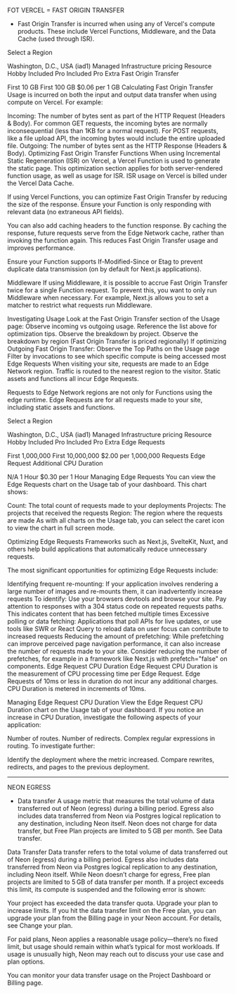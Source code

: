 FOT VERCEL = FAST ORIGIN TRANSFER

- Fast Origin Transfer is incurred when using any of Vercel's compute products. These include Vercel Functions, Middleware, and the Data Cache (used through ISR).

Select a Region

Washington, D.C., USA (iad1)
Managed Infrastructure pricing
Resource
Hobby Included
Pro Included
Pro Extra
Fast Origin Transfer

First 10 GB	First 100 GB	$0.06 per 1 GB
Calculating Fast Origin Transfer
Usage is incurred on both the input and output data transfer when using compute on Vercel. For example:

Incoming: The number of bytes sent as part of the HTTP Request (Headers & Body).
For common GET requests, the incoming bytes are normally inconsequential (less than 1KB for a normal request).
For POST requests, like a file upload API, the incoming bytes would include the entire uploaded file.
Outgoing: The number of bytes sent as the HTTP Response (Headers & Body).
Optimizing Fast Origin Transfer
Functions
When using Incremental Static Regeneration (ISR) on Vercel, a Vercel Function is used to generate the static page. This optimization section applies for both server-rendered function usage, as well as usage for ISR. ISR usage on Vercel is billed under the Vercel Data Cache.

If using Vercel Functions, you can optimize Fast Origin Transfer by reducing the size of the response. Ensure your Function is only responding with relevant data (no extraneous API fields).

You can also add caching headers to the function response. By caching the response, future requests serve from the Edge Network cache, rather than invoking the function again. This reduces Fast Origin Transfer usage and improves performance.

Ensure your Function supports If-Modified-Since or Etag to prevent duplicate data transmission (on by default for Next.js applications).

Middleware
If using Middleware, it is possible to accrue Fast Origin Transfer twice for a single Function request. To prevent this, you want to only run Middleware when necessary. For example, Next.js allows you to set a matcher to restrict what requests run Middleware.

Investigating Usage
Look at the Fast Origin Transfer section of the Usage page:
Observe incoming vs outgoing usage. Reference the list above for optimization tips.
Observe the breakdown by project.
Observe the breakdown by region (Fast Origin Transfer is priced regionally)
If optimizing Outgoing Fast Origin Transfer:
Observe the Top Paths on the Usage page
Filter by invocations to see which specific compute is being accessed most
Edge Requests
When visiting your site, requests are made to an Edge Network region. Traffic is routed to the nearest region to the visitor. Static assets and functions all incur Edge Requests.

Requests to Edge Network regions are not only for Functions using the edge runtime. Edge Requests are for all requests made to your site, including static assets and functions.

Select a Region

Washington, D.C., USA (iad1)
Managed Infrastructure pricing
Resource
Hobby Included
Pro Included
Pro Extra
Edge Requests

First 1,000,000	First 10,000,000	$2.00 per 1,000,000 Requests
Edge Request Additional CPU Duration

N/A	1 Hour	$0.30 per 1 Hour
Managing Edge Requests
You can view the Edge Requests chart on the Usage tab of your dashboard. This chart shows:

Count: The total count of requests made to your deployments
Projects: The projects that received the requests
Region: The region where the requests are made
As with all charts on the Usage tab, you can select the caret icon to view the chart in full screen mode.

Optimizing Edge Requests
Frameworks such as Next.js, SvelteKit, Nuxt, and others help build applications that automatically reduce unnecessary requests.

The most significant opportunities for optimizing Edge Requests include:

Identifying frequent re-mounting: If your application involves rendering a large number of images and re-mounts them, it can inadvertently increase requests
To identify: Use your browsers devtools and browse your site. Pay attention to responses with a 304 status code on repeated requests paths. This indicates content that has been fetched multiple times
Excessive polling or data fetching: Applications that poll APIs for live updates, or use tools like SWR or React Query to reload data on user focus can contribute to increased requests
Reducing the amount of prefetching: While prefetching can improve perceived page navigation performance, it can also increase the number of requests made to your site. Consider reducing the number of prefetches, for example in a framework like Next.js with prefetch="false" on <Link> components.
Edge Request CPU Duration
Edge Request CPU Duration is the measurement of CPU processing time per Edge Request. Edge Requests of 10ms or less in duration do not incur any additional charges. CPU Duration is metered in increments of 10ms.

Managing Edge Request CPU Duration
View the Edge Request CPU Duration chart on the Usage tab of your dashboard. If you notice an increase in CPU Duration, investigate the following aspects of your application:

Number of routes.
Number of redirects.
Complex regular expressions in routing.
To investigate further:

Identify the deployment where the metric increased.
Compare rewrites, redirects, and pages to the previous deployment.

-------------------------------------------------------------------------------------

NEON EGRESS

- Data transfer
A usage metric that measures the total volume of data transferred out of Neon (egress) during a billing period. Egress also includes data transferred from Neon via Postgres logical replication to any destination, including Neon itself. Neon does not charge for data transfer, but Free Plan projects are limited to 5 GB per month. See Data transfer.

Data Transfer
Data transfer refers to the total volume of data transferred out of Neon (egress) during a billing period. Egress also includes data transferred from Neon via Postgres logical replication to any destination, including Neon itself. While Neon doesn’t charge for egress, Free plan projects are limited to 5 GB of data transfer per month. If a project exceeds this limit, its compute is suspended and the following error is shown:

Your project has exceeded the data transfer quota. Upgrade your plan to increase limits.
If you hit the data transfer limit on the Free plan, you can upgrade your plan from the Billing page in your Neon account. For details, see Change your plan.

For paid plans, Neon applies a reasonable usage policy—there’s no fixed limit, but usage should remain within what’s typical for most workloads. If usage is unusually high, Neon may reach out to discuss your use case and plan options.

You can monitor your data transfer usage on the Project Dashboard or Billing page.